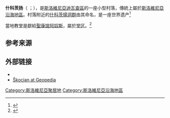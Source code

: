 {{Infobox settlement
|official_name          = 什科茨扬
|other_name             =
|native_name            =  <!-- for cities whose native name is not in English -->
|nickname               =
|settlement_type        = <!--For Town or Village (Leave blank for the default City)-->
|motto                  =
|image_skyline          = Škocjan, Divača - vas (2).jpg
|imagesize              = 250px
|image_caption          =
|image_flag             =
|flag_size              =
|image_seal             =
|seal_size              =
|image_shield           =
|shield_size            =
|image_blank_emblem     =
|blank_emblem_type      =
|blank_emblem_size      =
|image_map              =
|mapsize                =
|map_caption            =
|image_map1             =
|mapsize1               =
|map_caption1           =
|image_dot_map          =
|dot_mapsize            =
|dot_map_caption        =
|dot_x =  |dot_y =
|pushpin_map            = Slovenia<!-- the name of a location map as per http://en.wikipedia.org/wiki/Template:Location_map -->
|pushpin_label_position =right
|pushpin_map_caption    =地理位置
|coordinates_display    = inline,title
|coordinates_region     = SI
|subdivision_type       = 國家
|subdivision_name       = [[File:Flag_of_Slovenia.svg|25px]] [[斯洛文尼亚|斯洛文尼亚]]
|subdivision_type1      = 傳統地區 
|subdivision_name1      = [[斯洛維尼亞沿海地區|斯洛維尼亞沿海地區]] 
|subdivision_type2      = [[斯洛文尼亚统计区列表|统计区]]
|subdivision_name2      = [[滨海-喀斯特统计区|滨海-喀斯特统计区]]
|subdivision_type3      = [[斯洛文尼亚行政区划|区]]
|subdivision_name3      = [[迪瓦查區|迪瓦查區]]
|subdivision_type4      =
|subdivision_name4      =
|leader_name            =
|leader_title1          =
|leader_name1           =
|leader_title2          =
|leader_name2           =
|leader_title3          =
|leader_name3           =
|leader_title4          =
|leader_name4           =
|established_title      =
|established_date       =
|established_title2     =
|established_date2      =
|established_title3     =
|established_date3      =
|area_magnitude         =
|area_footnotes           =
|area_total_km2           =0.28
|area_land_km2            =
|area_water_km2           =
|area_total_sq_mi         =
|area_land_sq_mi          =
|area_water_sq_mi         =
|area_water_percent       =
|area_urban_km2           =
|area_urban_sq_mi         =
|area_metro_km2           =
|area_metro_sq_mi         =
|area_blank1_title        =
|area_blank1_km2          =
|area_blank1_sq_mi        =
|population_as_of               =2002
|population_footnotes           =
|population_note                =
|population_total               =7
|population_density_km2         =
|population_density_sq_mi       =
|population_metro               =
|population_density_metro_km2   =
|population_density_metro_sq_mi =
|population_urban               =
|population_density_urban_km2   =
|population_density_urban_sq_mi =
|population_blank1_title        =Ethnicities
|population_blank1              =
|population_blank2_title        =Religions
|population_blank2              =
|population_density_blank1_km2 =
|population_density_blank1_sq_mi =
|timezone               =
|utc_offset             =
|timezone_DST           =
|utc_offset_DST         =
|latd= 45|latm= 39|lats=52.03 |latNS=N
|longd=13|longm=59 |longs=36.91 |longEW=E
|coordinates_type = type:city(7)_region:SI
|elevation_footnotes    =
|elevation_m            = 423.7
|elevation_ft           =
|postal_code_type       =
|postal_code            =
|area_code              =
|blank_name             =
|blank_info             =
|blank1_name            =
|blank1_info            =
|website                =
|footnotes              = <ref>{{Cite web |url=http://www.stat.si/eng/index.asp |title=Statistical Office of the Republic of Slovenia |access-date=2016-09-10 |archive-date=2008-11-18 |archive-url=https://web.archive.org/web/20081118142042/http://www.stat.si/eng/index.asp }}</ref>
}}
'''什科茨扬'''（{{lang-sl|Škocjan}} {{IPA-sl|ˈʃkɔːtsjan|pron}}；{{lang-it|San Canziano}}），是[[斯洛維尼亞|斯洛維尼亞]][[迪瓦查區|迪瓦查區]]的一座小型村落，傳統上屬於[[斯洛維尼亞沿海地區|斯洛維尼亞沿海地區]]。村落附近的[[什科茨揚洞群|什科茨揚洞群]]由其命名，是一座世界遗产<ref>{{Cite web |url=http://www.divaca.si/index.php |title=Divača municipal site |accessdate=2021-02-17 |archive-date=2009-03-02 |archive-url=https://web.archive.org/web/20090302002649/http://www.divaca.si/index.php |dead-url=no }}</ref>

當地教堂是獻給[[聖康提阿奴斯|聖康提阿奴斯]]，屬於{{tsl|en|Rodik||Rodik}}[[堂区|堂区]]。<ref>{{Cite web |url=http://kp.rkc.si/dokumenti/zupnije/seznam.pdf |title=Roman Catholic Diocese of Koper List of Churches May 2008 |accessdate=2021-02-17 |archive-date=2009-03-06 |archive-url=https://web.archive.org/web/20090306055057/http://kp.rkc.si/dokumenti/zupnije/seznam.pdf |dead-url=no }}</ref>

==参考来源==
{{Reflist}}

==外部链接==
*{{commonscat-inline|Škocjan, Divača}}
*[http://www.geopedia.si/#L410_F10131944_T13_b4_x423812.5_y55928_s14 Škocjan at Geopedia] {{Wayback|url=http://www.geopedia.si/#L410_F10131944_T13_b4_x423812.5_y55928_s14 |date=20170729183600 }}

{{DEFAULTSORT:Skocjan, Divaca}}
[[Category:斯洛維尼亞聚居地|Category:斯洛維尼亞聚居地]]
[[Category:斯洛維尼亞沿海地區|Category:斯洛維尼亞沿海地區]]